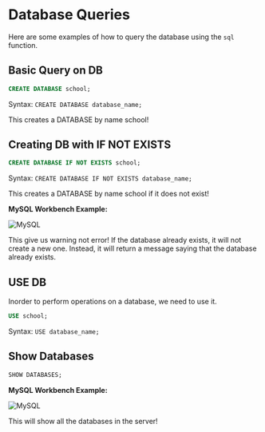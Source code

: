 
# Database Queries

Here are some examples of how to query the database using the `sql` function.

## Basic Query on DB

```sql filename="database-query.sql"
CREATE DATABASE school;
```

Syntax: `CREATE DATABASE database_name;`

<Callout>This creates a DATABASE by name school!</Callout>

## Creating DB with IF NOT EXISTS

```sql filename="database-query.sql"
CREATE DATABASE IF NOT EXISTS school;
```

Syntax: `CREATE DATABASE IF NOT EXISTS database_name;`

<Callout>This creates a DATABASE by name school if it does not exist!</Callout>

**MySQL Workbench Example:**

![MySQL](../../public/sql/01.IF_EXISTS_DB.png)

<Callout type="info">
  This give us warning not error! If the database already exists, it will not
  create a new one. Instead, it will return a message saying that the database
  already exists.
</Callout>

## USE DB

Inorder to perform operations on a database, we need to use it.

```sql filename="database-query.sql"
USE school;
```

Syntax: `USE database_name;`

## Show Databases

```sql filename="database-query.sql"
SHOW DATABASES;
```

**MySQL Workbench Example:**

![MySQL](../../public/sql/02.List_of_DBs.png)

<Callout>This will show all the databases in the server!</Callout>
